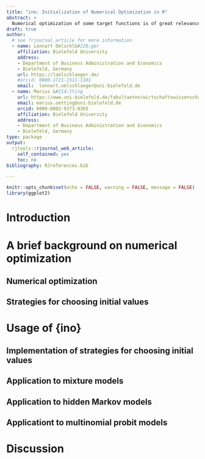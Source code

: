 ```yaml
---
title: "ino: Initialization of Numerical Optimization in R"
abstract: >
  Numerical optimization of some target functions is of great relevance in many fields, as many optimization problems cannot be solved analytically. While R provides several functions for applying numerical optimization, such as `nlm()` or `optim()` from the stats package, users have to select initial values when applying such methods. Since the choice of initial values can hugely affect the convergence time and rate, several strategies exist for selecting initial values. The ino package provides a toolbox for evaluating the effect of the initial values on the optimization as well as comparing different initialization strategies and optimizers.
draft: true
author:  
  # see ?rjournal_article for more information
  - name: Lennart Oelschl&#228;ger
    affiliation: Bielefeld University
    address:
    - Department of Business Administration and Economics
    - Bielefeld, Germany
    url: https://loelschlaeger.de/
    #orcid: 0000-1721-1511-1101
    email:  lennart.oelschlaeger@uni-bielefeld.de
  - name: Marius &#214;tting
    url: https://www.uni-bielefeld.de/fakultaeten/wirtschaftswissenschaften/lehrbereiche/stats/team/marius-otting-(m.sc.)/
    email: marius.oetting@uni-bielefeld.de
    orcid: 0000-0002-9373-0365
    affiliation: Bielefeld University
    address:
    - Department of Business Administration and Economics
    - Bielefeld, Germany
type: package
output: 
  rjtools::rjournal_web_article:
    self_contained: yes
    toc: no
bibliography: RJreferences.bib

---
```


```r
knitr::opts_chunk$set(echo = FALSE, warning = FALSE, message = FALSE)
library(ggplot2)
```

# Introduction



# A brief background on numerical optimization

## Numerical optimization

## Strategies for choosing initial values 

# Usage of {ino}

## Implementation of strategies for choosing initial values 

## Application to mixture models

## Application to hidden Markov models

## Applicationt to multinomial probit models

# Discussion


